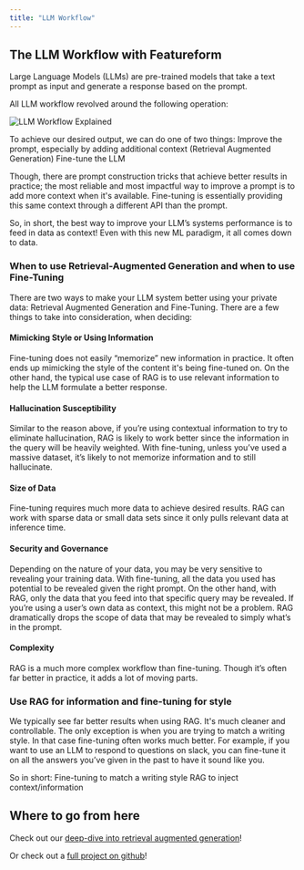 ```yaml
---
title: "LLM Workflow"
---
```


## The LLM Workflow with Featureform

Large Language Models (LLMs) are pre-trained models that take a text prompt as input and generate a response based on the prompt.

All LLM workflow revolved around the following operation: 

![LLM Workflow Explained](/images/llms-embeddings-and-vector-databases/llm-workflow.png)


To achieve our desired output, we can do one of two things: Improve the prompt, especially by adding additional context (Retrieval Augmented Generation) Fine-tune the LLM

Though, there are prompt construction tricks that achieve better results in practice; the most reliable and most impactful way to improve a prompt is to add more context when it's available. Fine-tuning is essentially providing this same context through a different API than the prompt.

So, in short, the best way to improve your LLM’s systems performance is to feed in data as context! Even with this new ML paradigm, it all comes down to data.

### When to use Retrieval-Augmented Generation and when to use Fine-Tuning

There are two ways to make your LLM system better using your private data: Retrieval Augmented Generation and Fine-Tuning. There are a few things to take into consideration, when deciding:

#### Mimicking Style or Using Information

Fine-tuning does not easily “memorize” new information in practice. It often ends up mimicking the style of the content it's being fine-tuned on. On the other hand, the typical use case of RAG is to use relevant information to help the LLM formulate a better response.

#### Hallucination Susceptibility

Similar to the reason above, if you’re using contextual information to try to eliminate hallucination, RAG is likely to work better since the information in the query will be heavily weighted. With fine-tuning, unless you’ve used a massive dataset, it’s likely to not memorize information and to still hallucinate.

#### Size of Data

Fine-tuning requires much more data to achieve desired results. RAG can work with sparse data or small data sets since it only pulls relevant data at inference time.

#### Security and Governance

Depending on the nature of your data, you may be very sensitive to revealing your training data. With fine-tuning, all the data you used has potential to be revealed given the right prompt. On the other hand, with RAG, only the data that you feed into that specific query may be revealed. If you’re using a user’s own data as context, this might not be a problem. RAG dramatically drops the scope of data that may be revealed to simply what’s in the prompt.

#### Complexity

RAG is a much more complex workflow than fine-tuning. Though it’s often far better in practice, it adds a lot of moving parts.

### Use RAG for information and fine-tuning for style

We typically see far better results when using RAG. It's much cleaner and controllable. The only exception is when you are trying to match a writing style. In that case fine-tuning often works much better. For example, if you want to use an LLM to respond to questions on slack, you can fine-tune it on all the answers you’ve given in the past to have it sound like you.

So in short: Fine-tuning to match a writing style RAG to inject context/information

## Where to go from here

Check out our [deep-dive into retrieval augmented generation](https://github.com/featureform/featureform/blob/main/docs/embeddings/embeddings/building-a-chatbot-with-openai-and-a-vector-database.md)!

Or check out a [full project on github](https://github.com/featureform/Featureform-LLM-Hackathon-Project-Examples/tree/main/projects/Q%26A%20Chatbot)!